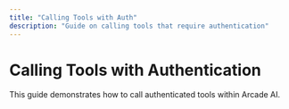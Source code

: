 ```yaml
---
title: "Calling Tools with Auth"
description: "Guide on calling tools that require authentication"
---
```


# Calling Tools with Authentication

This guide demonstrates how to call authenticated tools within Arcade AI.